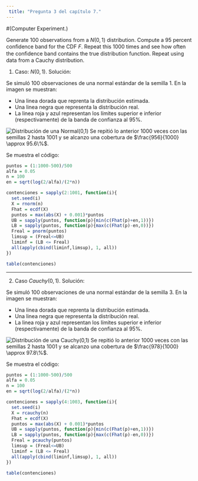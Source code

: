 ```yaml
---
 title: "Pregunta 3 del capítulo 7."
---
```


#(Computer Experiment.)

Generate 100 observations from a $N(0,1)$ distribution. Compute a 95 percent conﬁdence band for the CDF $F$. Repeat this 1000 times and see how often the conﬁdence band contains the true distribution function. Repeat using data from a Cauchy distribution.


1) Caso: $N(0,1)$. Solución: 

Se simuló 100 observaciones de una normal estándar de la semilla 1. En la imagen se muestran:

- Una linea dorada que reprenta la distribución estimada.
- Una linea negra que representa la distribución real.
- La linea roja y azul representan los límites superior e inferior (respectivamente) de la banda de confianza al $95\%$. 

![Distribución de una Normal(0,1)](Normal01.png)
Se repitió lo anterior 1000 veces con las semillas 2 hasta 1001 y se alcanzo una cobertura de $\frac{956}{1000} \approx 95.6\%$. 


Se muestra el código:

````r
puntos = (1:1000-500)/500
alfa = 0.05
n = 100
en = sqrt(log(2/alfa)/(2*n))

contenciones = sapply(2:1001, function(i){
  set.seed(i)
  X = rnorm(n)
  Fhat = ecdf(X)
  puntos = max(abs(X) + 0.001)*puntos
  UB = sapply(puntos, function(p){min(c(Fhat(p)+en,1))})
  LB = sapply(puntos, function(p){max(c(Fhat(p)-en,0))})
  Freal = pnorm(puntos)
  limsup = (Freal<=UB)
  liminf = (LB <= Freal)
  all(apply(cbind(liminf,limsup), 1, all))
})

table(contenciones)

````

-----------------------------------------------------------------------------------------
2) Caso $Cauchy(0,1)$. Solución:

Se simuló 100 observaciones de una normal estándar de la semilla 3. En la imagen se muestran:

- Una linea dorada que reprenta la distribución estimada.
- Una linea negra que representa la distribución real.
- La linea roja y azul representan los límites superior e inferior (respectivamente) de la banda de confianza al $95\%$. 

![Distribución de una Cauchy(0,1)](Cauchy01.png)
Se repitió lo anterior 1000 veces con las semillas 2 hasta 1001 y se alcanzo una cobertura de $\frac{978}{1000} \approx 97.8\%$.

Se muestra el código:
````r
puntos = (1:1000-500)/500
alfa = 0.05
n = 100
en = sqrt(log(2/alfa)/(2*n))

contenciones = sapply(4:1003, function(i){
  set.seed(i)
  X = rcauchy(n)
  Fhat = ecdf(X)
  puntos = max(abs(X) + 0.001)*puntos
  UB = sapply(puntos, function(p){min(c(Fhat(p)+en,1))})
  LB = sapply(puntos, function(p){max(c(Fhat(p)-en,0))})
  Freal = pcauchy(puntos)
  limsup = (Freal<=UB)
  liminf = (LB <= Freal)
  all(apply(cbind(liminf,limsup), 1, all))
})

table(contenciones)

````
